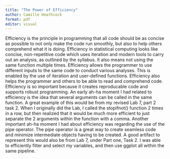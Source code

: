 ```yaml
---
title: "The Power of Efficiency"
author: Camille Heathcock
format: pdf
editor: visual
---
```


Efficiency is the principle in programming that all code should be as concise as possible to not only make the code run smoothly, but also to help others comprehend what it is doing. Efficiency in statistical computing looks like concise, non-repetitive code which uses iteration and modern tools to carry out an analysis, as outlined by the syllabus. It also means not using the same function multiple times. Efficiency allows the programmer to use different inputs to the same code to conduct various analyses. This is enabled by the use of iteration and user-defined functions. Efficiency also helps the programmer and others to be able to read and comprehend code. Efficiency is so important because it creates reproducable code and supports robust programming. An early ah-ha moment I had related to efficiency is the idea that several arguments can be called in the same function. A great example of this would be from my revised Lab 7, part 2 task 2. When I originally did the Lab, I called the stopifnot() function 2 times in a row, but then realized that it would be much more efficient to just separate the 2 arguments within the function with a comma. Another important ah-ha moment I had about efficiency was regarding the use of the pipe operator. The pipe operator is a great way to create seamless code and minimize intermediate objects having to be created. A good artifact to represent this would also be from Lab 7, under Part one, Task 2. I was able to efficiently filter and select my variables, and then use ggplot all within the same pipeline. 

\

\

